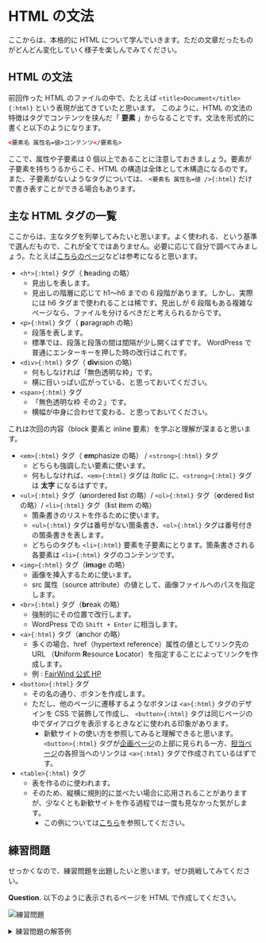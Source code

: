 
# HTML の文法

ここからは、本格的に HTML について学んでいきます。ただの文章だったものがどんどん変化していく様子を楽しんでみてください。

## HTML の文法

前回作った HTML のファイルの中で、たとえば `<title>Document</title>{:html}` という表現が出てきていたと思います。
このように、HTML の文法の特徴はタグでコンテンツを挟んだ「 **要素** 」からなることです。文法を形式的に書くと以下のようになります。

```html
<要素名 属性名=値>コンテンツ</要素名>
```

ここで、属性や子要素は 0 個以上であることに注意しておきましょう。要素が子要素を持ちうるからこそ、HTML の構造は全体として木構造になるのです。
また、子要素がないようなタグについては、 `<要素名 属性名=値 />{:html}` だけで書き表すことができる場合もあります。

## 主な HTML タグの一覧

ここからは、主なタグを列挙してみたいと思います。よく使われる、という基準で選んだもので、これが全てではありません。必要に応じて自分で調べてみましょう。たとえば[こちらのページ](https://developer.mozilla.org/ja/docs/Web/HTML/Element)などは参考になると思います。

-   `<h*>{:html}` タグ（ **h**eading の略）
    -   見出しを表します。
    -   見出しの階層に応じて h1〜h6 までの 6 段階があります。しかし、実際には h6 タグまで使われることは稀です。見出しが 6 段階もある複雑なページなら、ファイルを分けるべきだと考えられるからです。
-   `<p>{:html}` タグ（ **p**aragraph の略）
    -   段落を表します。
    -   標準では、段落と段落の間は間隔が少し開くはずです。 WordPress で普通にエンターキーを押した時の改行はこれです。
-   `<div>{:html}` タグ（ **div**ision の略）
    -   何もしなければ「無色透明な枠」です。
    -   横に目いっぱい広がっている、と思っておいてください。
-   `<span>{:html}` タグ
    -   「無色透明な枠 その２」です。
    -   横幅が中身に合わせて変わる、と思っておいてください。

<Callout>これは次回の内容（block 要素と inline 要素）を学ぶと理解が深まると思います。</Callout>

-   `<em>{:html}` タグ（ **em**phasize の略） / `<strong>{:html}` タグ
    -   どちらも強調したい要素に使います。
    -   何もしなければ、`<em>{:html}` タグは _Italic_ に、`<strong>{:html}` タグは **太字** になるはずです。
-   `<ul>{:html}` タグ（**u**nordered **l**ist の略）/ `<ol>{:html}` タグ（**o**rdered **l**ist の略）/ `<li>{:html}` タグ（**l**ist **i**tem の略）
    -   箇条書きのリストを作るために使います。
    -   `<ul>{:html}` タグは番号がない箇条書き、`<ol>{:html}` タグは番号付きの箇条書きを表します。
    -   どちらのタグも `<li>{:html}` 要素を子要素にとります。箇条書きされる各要素は `<li>{:html}` タグのコンテンツです。
-   `<img>{:html}` タグ（**im**a**g**e の略）
    -   画像を挿入するために使います。
    -   src 属性（source attribute）の値として、画像ファイルへのパスを指定します。
-   `<br>{:html}` タグ（**br**eak の略）
    -   強制的にその位置で改行します。
    -   WordPress での `Shift + Enter` に相当します。
-   `<a>{:html}` タグ（**a**nchor の略）
    -   多くの場合、href（hypertext reference）属性の値としてリンク先の URL （**U**niform **R**esource **L**ocator）を指定することによってリンクを作成します。
    -   例 : [FairWind 公式 HP](https://fairwind-ut.com/)
-   `<button>{:html}` タグ
    -   その名の通り、ボタンを作成します。
    -   ただし、他のページに遷移するようなボタンは `<a>{:html}` タグのデザインを CSS で装飾して作成し、 `<button>{:html}` タグは同じページの中でダイアログを表示するときなどに使われる印象があります。
        -   新歓サイトの使い方を参照してみると理解できると思います。`<button>{:html}` タグが[企画ページ](https://welcome.fairwind-ut.com/activity/event)の上部に見られる一方、[担当ページ](https://welcome.fairwind-ut.com/activity/section)の各担当へのリンクは
            `<a>{:html}` タグで作成されているはずです。
-   `<table>{:html}` タグ
    -   表を作るのに使われます。
    -   そのため、縦横に規則的に並べたい場合に応用されることがありますが、少なくとも新歓サイトを作る過程では一度も見なかった気がします。
        -   この例については[こちら](https://learn.utcode.net/docs/trial-session/html/#問題-2-時間が余った場合)を参照してください。

## 練習問題

せっかくなので、練習問題を出題したいと思います。ぜひ挑戦してみてください。

**Question.** 以下のように表示されるページを HTML で作成してください。

![練習問題](/html_practice.png)

<details>
    <summary>練習問題の解答例</summary>
    解答例は以下の通りです。なお、解答例として `body` 要素内部のみを表示している点に注意してください。

    ```html
    <h1>担当ってなに？</h1>
    <h3>
        担当では、団体の運営に必要なことや企画以外の形での高校生のサポートを行っています
    </h3>
    <p>
        たとえば、メールマガジンの配信や高校生からの質問の管理、企画作成のためのマニュアル作成などは担当の活動です。<br />
        また、ウェブサイトの制作や、チラシのデザイン、動画の編集等もすべて自前で行っています。
    </p>
    <p>担当は、そうしたさまざまな技術を身につけて成長できる場です！</p>
    <h3>どのような担当があるの？</h3>
    <p>現在は、次のような担当に分かれて活動しています。</p>
    <ul>
        <li>資金担当</li>
        <li>申し込み担当</li>
        <li>質問対応担当</li>
        <li>メルマガ担当</li>
        <li>デザイン担当</li>
        <li>ホームページ担当</li>
        <li>𝕏担当</li>
        <li>動画担当</li>
        <li>プラットフォーム担当</li>
        <li>活動管理担当</li>
        <li>蓄積管理担当</li>
    </ul>
    <p>基本的に全員が少なくとも1つの担当に所属しています。</p>
    <p>
        一部の担当では、担当のメンバーで遊びに行ったりすることもあります。<br />
        企画作成の中心である「<strong>班</strong>」と並ぶ、
        FairWindにおける大切なコミュニティーです。
    </p>
    ```

</details>
